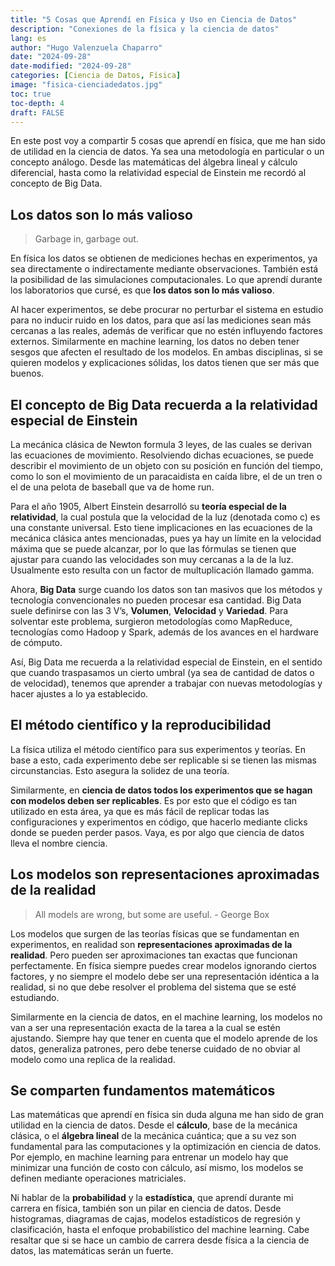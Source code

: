 ```yaml
---
title: "5 Cosas que Aprendí en Física y Uso en Ciencia de Datos"
description: "Conexiones de la física y la ciencia de datos"
lang: es
author: "Hugo Valenzuela Chaparro"
date: "2024-09-28"
date-modified: "2024-09-28"
categories: [Ciencia de Datos, Física]
image: "fisica-cienciadedatos.jpg"
toc: true
toc-depth: 4
draft: FALSE
---
```


En este post voy a compartir 5 cosas que aprendí en física, que me han sido de utilidad en la ciencia de datos. Ya sea una metodología en particular o un concepto análogo. Desde las matemáticas del álgebra lineal y cálculo diferencial, hasta como la relatividad especial de Einstein me recordó al concepto de Big Data.

## Los datos son lo más valioso

> Garbage in, garbage out.

En física los datos se obtienen de mediciones hechas en experimentos, ya sea directamente o indirectamente mediante observaciones. También está la posibilidad de las simulaciones computacionales. Lo que aprendí durante los laboratorios que cursé, es que **los datos son lo más valioso**.

Al hacer experimentos, se debe procurar no perturbar el sistema en estudio para no inducir ruido en los datos, para que así las mediciones sean más cercanas a las reales, además de verificar que no estén influyendo factores externos. Similarmente en machine learning, los datos no deben tener sesgos que afecten el resultado de los modelos. En ambas disciplinas, si se quieren modelos y explicaciones sólidas, los datos tienen que ser más que buenos.

## El concepto de Big Data recuerda a la relatividad especial de Einstein

La mecánica clásica de Newton formula 3 leyes, de las cuales se derivan las ecuaciones de movimiento. Resolviendo dichas ecuaciones, se puede describir el movimiento de un objeto con su posición en función del tiempo, como lo son el movimiento de un paracaidista en caída libre, el de un tren o el de una pelota de baseball que va de home run.

Para el año 1905, Albert Einstein desarrolló su **teoría especial de la relatividad**, la cual postula que la velocidad de la luz (denotada como c) es una constante universal. Esto tiene implicaciones en las ecuaciones de la mecánica clásica antes mencionadas, pues ya hay un límite en la velocidad máxima que se puede alcanzar, por lo que las fórmulas se tienen que ajustar para cuando las velocidades son muy cercanas a la de la luz. Usualmente esto resulta con un factor de multuplicación llamado gamma.

Ahora, **Big Data** surge cuando los datos son tan masivos que los métodos y tecnología convencionales no pueden procesar esa cantidad. Big Data suele definirse con las 3 V's, **Volumen**, **Velocidad** y **Variedad**. Para solventar este problema, surgieron metodologías como MapReduce, tecnologías como Hadoop y Spark, además de los avances en el hardware de cómputo.

Así, Big Data me recuerda a la relatividad especial de Einstein, en el sentido que cuando traspasamos un cierto umbral (ya sea de cantidad de datos o de velocidad), tenemos que aprender a trabajar con nuevas metodologías y hacer ajustes a lo ya establecido.

## El método científico y la reproducibilidad

La física utiliza el método científico para sus experimentos y teorías. En base a esto, cada experimento debe ser replicable si se tienen las mismas circunstancias. Esto asegura la solidez de una teoría.

Similarmente, en **ciencia de datos todos los experimentos que se hagan con modelos deben ser replicables**. Es por esto que el código es tan utilizado en esta área, ya que es más fácil de replicar todas las configuraciones y experimentos en código, que hacerlo mediante clicks donde se pueden perder pasos. Vaya, es por algo que ciencia de datos lleva el nombre ciencia.

## Los modelos son representaciones aproximadas de la realidad

> All models are wrong, but some are useful. - George Box

Los modelos que surgen de las teorías físicas que se fundamentan en experimentos, en realidad son **representaciones aproximadas de la realidad**. Pero pueden ser aproximaciones tan exactas que funcionan perfectamente. En física siempre puedes crear modelos ignorando ciertos factores, y no siempre el modelo debe ser una representación idéntica a la realidad, si no que debe resolver el problema del sistema que se esté estudiando.

Similarmente en la ciencia de datos, en el machine learning, los modelos no van a ser una representación exacta de la tarea a la cual se estén ajustando. Siempre hay que tener en cuenta que el modelo aprende de los datos, generaliza patrones, pero debe tenerse cuidado de no obviar al modelo como una replica de la realidad.

## Se comparten fundamentos matemáticos

Las matemáticas que aprendí en física sin duda alguna me han sido de gran utilidad en la ciencia de datos. Desde el **cálculo**, base de la mecánica clásica, o el **álgebra lineal** de la mecánica cuántica; que a su vez son fundamental para las computaciones y la optimización en ciencia de datos. Por ejemplo, en machine learning para entrenar un modelo hay que minimizar una función de costo con cálculo, así mismo, los modelos se definen mediante operaciones matriciales.

Ni hablar de la **probabilidad** y la **estadística**, que aprendí durante mi carrera en física, también son un pilar en ciencia de datos. Desde histogramas, diagramas de cajas, modelos estadísticos de regresión y clasificación, hasta el enfoque probabilístico del machine learning. Cabe resaltar que si se hace un cambio de carrera desde física a la ciencia de datos, las matemáticas serán un fuerte.



